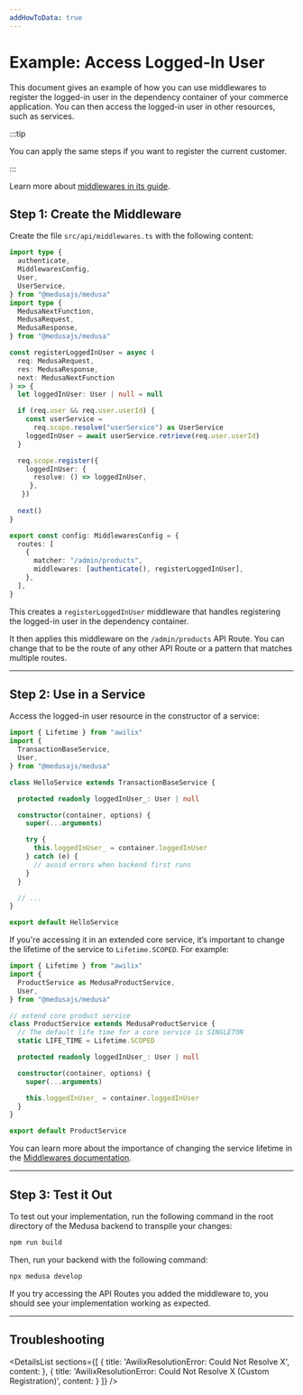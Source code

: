 ```yaml
---
addHowToData: true
---
```



# Example: Access Logged-In User

This document gives an example of how you can use middlewares to register the logged-in user in the dependency container of your commerce application. You can then access the logged-in user in other resources, such as services.

:::tip

You can apply the same steps if you want to register the current customer.

:::

Learn more about [middlewares in its guide](./add-middleware.mdx).

## Step 1: Create the Middleware

Create the file `src/api/middlewares.ts` with the following content:

```ts title="src/api/middlewares.ts"
import type { 
  authenticate,
  MiddlewaresConfig, 
  User, 
  UserService,
} from "@medusajs/medusa"
import type { 
  MedusaNextFunction, 
  MedusaRequest, 
  MedusaResponse,
} from "@medusajs/medusa"

const registerLoggedInUser = async (
  req: MedusaRequest, 
  res: MedusaResponse, 
  next: MedusaNextFunction
) => {
  let loggedInUser: User | null = null

  if (req.user && req.user.userId) {
    const userService = 
      req.scope.resolve("userService") as UserService
    loggedInUser = await userService.retrieve(req.user.userId)
  }

  req.scope.register({
    loggedInUser: {
      resolve: () => loggedInUser,
     },
   })
  
  next()
}

export const config: MiddlewaresConfig = {
  routes: [
    {
      matcher: "/admin/products",
      middlewares: [authenticate(), registerLoggedInUser],
    },
  ],
}
```

This creates a `registerLoggedInUser` middleware that handles registering the logged-in user in the dependency container.

It then applies this middleware on the `/admin/products` API Route. You can change that to be the route of any other API Route or a pattern that matches multiple routes.

---

## Step 2: Use in a Service

Access the logged-in user resource in the constructor of a service:

<!-- eslint-disable prefer-rest-params -->

```ts
import { Lifetime } from "awilix"
import { 
  TransactionBaseService, 
  User,
} from "@medusajs/medusa"

class HelloService extends TransactionBaseService {

  protected readonly loggedInUser_: User | null

  constructor(container, options) {
    super(...arguments)

    try {
      this.loggedInUser_ = container.loggedInUser
    } catch (e) {
      // avoid errors when backend first runs
    }
  }

  // ...
}

export default HelloService
```

If you're accessing it in an extended core service, it’s important to change the lifetime of the service to `Lifetime.SCOPED`. For example:

<!-- eslint-disable prefer-rest-params -->

```ts
import { Lifetime } from "awilix"
import { 
  ProductService as MedusaProductService, 
  User, 
} from "@medusajs/medusa"

// extend core product service
class ProductService extends MedusaProductService {
  // The default life time for a core service is SINGLETON
  static LIFE_TIME = Lifetime.SCOPED

  protected readonly loggedInUser_: User | null

  constructor(container, options) {
    super(...arguments)

    this.loggedInUser_ = container.loggedInUser
  }
}

export default ProductService
```

You can learn more about the importance of changing the service lifetime in the [Middlewares documentation](./add-middleware.mdx#note-about-services-lifetime).

---

## Step 3: Test it Out

To test out your implementation, run the following command in the root directory of the Medusa backend to transpile your changes:

```bash npm2yarn
npm run build
```

Then, run your backend with the following command:

```bash npm2yarn
npx medusa develop
```

If you try accessing the API Routes you added the middleware to, you should see your implementation working as expected.

---

## Troubleshooting

<DetailsList 
  sections={[
    {
      title: 'AwilixResolutionError: Could Not Resolve X',
      content: <ServiceLifetimeSection />
    },
    {
      title: 'AwilixResolutionError: Could Not Resolve X (Custom Registration)',
      content: <CustomRegistrationSection />
    }
  ]}
/>
